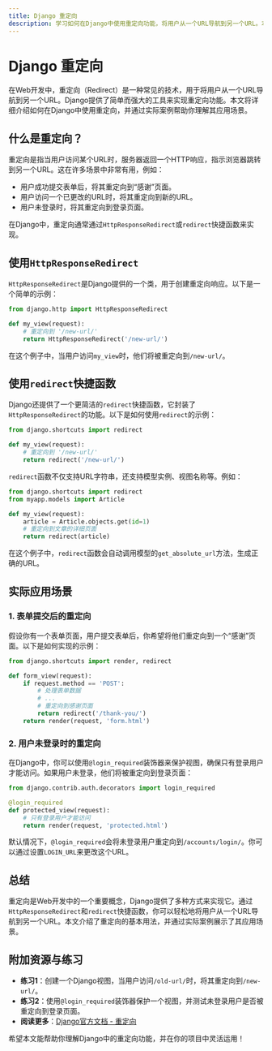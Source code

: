 ```yaml
---
title: Django 重定向
description: 学习如何在Django中使用重定向功能，将用户从一个URL导航到另一个URL。本文适合初学者，包含代码示例和实际应用场景。
---
```


# Django 重定向

在Web开发中，重定向（Redirect）是一种常见的技术，用于将用户从一个URL导航到另一个URL。Django提供了简单而强大的工具来实现重定向功能。本文将详细介绍如何在Django中使用重定向，并通过实际案例帮助你理解其应用场景。

## 什么是重定向？

重定向是指当用户访问某个URL时，服务器返回一个HTTP响应，指示浏览器跳转到另一个URL。这在许多场景中非常有用，例如：

- 用户成功提交表单后，将其重定向到“感谢”页面。
- 用户访问一个已更改的URL时，将其重定向到新的URL。
- 用户未登录时，将其重定向到登录页面。

在Django中，重定向通常通过`HttpResponseRedirect`或`redirect`快捷函数来实现。

## 使用`HttpResponseRedirect`

`HttpResponseRedirect`是Django提供的一个类，用于创建重定向响应。以下是一个简单的示例：

```python
from django.http import HttpResponseRedirect

def my_view(request):
    # 重定向到 '/new-url/'
    return HttpResponseRedirect('/new-url/')
```

在这个例子中，当用户访问`my_view`时，他们将被重定向到`/new-url/`。

## 使用`redirect`快捷函数

Django还提供了一个更简洁的`redirect`快捷函数，它封装了`HttpResponseRedirect`的功能。以下是如何使用`redirect`的示例：

```python
from django.shortcuts import redirect

def my_view(request):
    # 重定向到 '/new-url/'
    return redirect('/new-url/')
```

`redirect`函数不仅支持URL字符串，还支持模型实例、视图名称等。例如：

```python
from django.shortcuts import redirect
from myapp.models import Article

def my_view(request):
    article = Article.objects.get(id=1)
    # 重定向到文章的详细页面
    return redirect(article)
```

在这个例子中，`redirect`函数会自动调用模型的`get_absolute_url`方法，生成正确的URL。

## 实际应用场景

### 1. 表单提交后的重定向

假设你有一个表单页面，用户提交表单后，你希望将他们重定向到一个“感谢”页面。以下是如何实现的示例：

```python
from django.shortcuts import render, redirect

def form_view(request):
    if request.method == 'POST':
        # 处理表单数据
        # ...
        # 重定向到感谢页面
        return redirect('/thank-you/')
    return render(request, 'form.html')
```

### 2. 用户未登录时的重定向

在Django中，你可以使用`@login_required`装饰器来保护视图，确保只有登录用户才能访问。如果用户未登录，他们将被重定向到登录页面：

```python
from django.contrib.auth.decorators import login_required

@login_required
def protected_view(request):
    # 只有登录用户才能访问
    return render(request, 'protected.html')
```

默认情况下，`@login_required`会将未登录用户重定向到`/accounts/login/`。你可以通过设置`LOGIN_URL`来更改这个URL。

## 总结

重定向是Web开发中的一个重要概念，Django提供了多种方式来实现它。通过`HttpResponseRedirect`和`redirect`快捷函数，你可以轻松地将用户从一个URL导航到另一个URL。本文介绍了重定向的基本用法，并通过实际案例展示了其应用场景。

## 附加资源与练习

- **练习1**：创建一个Django视图，当用户访问`/old-url/`时，将其重定向到`/new-url/`。
- **练习2**：使用`@login_required`装饰器保护一个视图，并测试未登录用户是否被重定向到登录页面。
- **阅读更多**：[Django官方文档 - 重定向](https://docs.djangoproject.com/en/stable/topics/http/shortcuts/#redirect)

希望本文能帮助你理解Django中的重定向功能，并在你的项目中灵活运用！